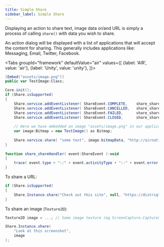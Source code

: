 ```yaml
---
title: Simple Share
sidebar_label: Simple Share
---
```



Displaying an action to share text, image data or/and URL is simply a process of calling `share()` with data you wish to share.

An action dialog will be displayed with a list of applications that will accept the content for sharing. 
This generally includes applications like: Messaging, Email, Twitter, Facebook.


<Tabs groupId="framework" defaultValue="air" values={[
    {label: 'AIR', value: 'air'},
    {label: 'Unity', value: 'unity'},
  ]}>
  <TabItem value="air" >

```actionscript
[Embed("assets/image.png")]
public var TestImage:Class;

Core.init();
if (Share.isSupported)
{
	Share.service.addEventListener( ShareEvent.COMPLETE,	share_shareHandler );
	Share.service.addEventListener( ShareEvent.CANCELLED,	share_shareHandler );
	Share.service.addEventListener( ShareEvent.FAILED,  	share_shareHandler );
	Share.service.addEventListener( ShareEvent.CLOSED,  	share_shareHandler );
	
	// Here we have embedded an image "assets/image.png" in our application (above)
	var image:Bitmap = new TestImage() as Bitmap;
	
	Share.service.share( "some text", image.bitmapData, "http://airnativeextensions.com" );
}
 
function share_shareHandler( event:ShareEvent ):void
{
	trace( event.type + "::" + event.activityType + "::" + event.error );
}
```

  </TabItem>
  <TabItem value="unity" >

To share a URL:

```csharp 
if (Share.isSupported)
{
    Share.Instance.share("Check out this site", null, "https://distriqt.com");
}
```


To share an image (`Texture2D`):

```csharp
Texture2D image = ...; // Some image texture (eg ScreenCapture.CaptureScreenshotAsTexture())

Share.Instance.share(
    "Look at this screenshot",
    image
);
```

  </TabItem>
</Tabs>


